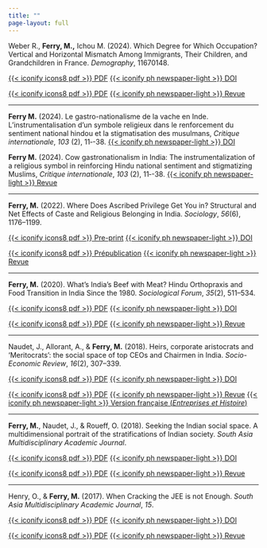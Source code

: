 ```yaml
---
title: ""
page-layout: full
---
```


Weber R., **Ferry, M.,** Ichou M. (2024). Which Degree for Which Occupation? Vertical and Horizontal Mismatch Among Immigrants, Their Children, and Grandchildren in France. *Demography*, 11670148.

::: {.content-visible when-profile="english"}
[{{< iconify icons8 pdf >}} PDF](https://read.dukeupress.edu/demography/article-pdf/doi/10.1215/00703370-11670148/2172062/11670148.pdf) [{{< iconify ph newspaper-light >}} DOI](https://doi.org/10.1215/00703370-11670148)
:::

::: {.content-visible when-profile="french"}
[{{< iconify icons8 pdf >}} PDF](https://read.dukeupress.edu/demography/article-pdf/doi/10.1215/00703370-11670148/2172062/11670148.pdf) [{{< iconify ph newspaper-light >}} Revue](https://doi.org/10.1215/00703370-11670148)
:::

------------------------------------------------------------------------

::: {.content-visible when-profile="french"}
**Ferry M.** (2024). Le gastro-nationalisme de la vache en Inde. L’instrumentalisation d’un symbole religieux dans le renforcement du sentiment national hindou et la stigmatisation des musulmans, *Critique internationale*, *103* (2), 11‑-38. [{{< iconify ph newspaper-light >}} DOI](https://www.cairn.info/revue-critique-internationale-2024-2-page-11.htm)
:::

::: {.content-visible when-profile="english"}
**Ferry M.** (2024). Cow gastronationalism in India: The instrumentalization of a religious symbol in reinforcing Hindu national sentiment and stigmatizing Muslims, *Critique internationale*, *103* (2), 11‑-38. [{{< iconify ph newspaper-light >}} Revue](https://www.cairn-int.info/journal-critique-internationale-2024-2-page-11.htm)
:::

------------------------------------------------------------------------

**Ferry, M.** (2022). Where Does Ascribed Privilege Get You in? Structural and Net Effects of Caste and Religious Belonging in India. *Sociology*, *56*(6), 1176--1199.

::: {.content-visible when-profile="english"}
[{{< iconify icons8 pdf >}} Pre-print](articles/ferry-2022/Classmob_sociology2022_vaccepted.pdf) [{{< iconify ph newspaper-light >}} DOI](https://doi.org/10.1177/00380385221083890)
:::

::: {.content-visible when-profile="french"}
[{{< iconify icons8 pdf >}} Prépublication](articles/ferry-2022/Classmob_sociology2022_vaccepted.pdf) [{{< iconify ph newspaper-light >}} Revue](https://doi.org/10.1177/00380385221083890)
:::

------------------------------------------------------------------------

**Ferry, M.** (2020). What's India's Beef with Meat? Hindu Orthopraxis and Food Transition in India Since the 1980. *Sociological Forum*, *35*(2), 511--534.

::: {.content-visible when-profile="english"}
[{{< iconify icons8 pdf >}} PDF](articles/ferry-2020/socf.12592.pdf) [{{< iconify ph newspaper-light >}} DOI](https://doi.org/10.1111/socf.12592)
:::

::: {.content-visible when-profile="french"}
[{{< iconify icons8 pdf >}} PDF](articles/ferry-2020/socf.12592.pdf) [{{< iconify ph newspaper-light >}} Revue](https://doi.org/10.1111/socf.12592)
:::

------------------------------------------------------------------------

Naudet, J., Allorant, A., & **Ferry, M.** (2018). Heirs, corporate aristocrats and 'Meritocrats': the social space of top CEOs and Chairmen in India. *Socio-Economic Review*, *16*(2), 307--339.

::: {.content-visible when-profile="english"}
[{{< iconify icons8 pdf >}} PDF](articles/naudet-allorant-ferry-2018/ser.pdf) [{{< iconify ph newspaper-light >}} DOI](https://doi.org/10.1093/ser/mwx035)
:::

::: {.content-visible when-profile="french"}
[{{< iconify icons8 pdf >}} PDF](articles/naudet-allorant-ferry-2018/ser.pdf) [{{< iconify ph newspaper-light >}} Revue](https://doi.org/10.1093/ser/mwx035) [{{< iconify ph newspaper-light >}} Version française (*Entreprises et Histoire*)](articles/naudet-allorant-ferry-2018/EH_090_0088-2-19.pdf.pdf)
:::

------------------------------------------------------------------------

**Ferry, M.**, Naudet, J., & Roueff, O. (2018). Seeking the Indian social space. A multidimensional portrait of the stratifications of Indian society. *South Asia Multidisciplinary Academic Journal*.

::: {.content-visible when-profile="english"}
[{{< iconify icons8 pdf >}} PDF](articles/ferry-naudet-roueff-2018/samaj-4462.pdf) [{{< iconify ph newspaper-light >}} DOI](https://doi.org/10.4000/samaj.4462)
:::

::: {.content-visible when-profile="french"}
[{{< iconify icons8 pdf >}} PDF](articles/ferry-naudet-roueff-2018/samaj-4462.pdf) [{{< iconify ph newspaper-light >}} Revue](https://doi.org/10.4000/samaj.4462)
:::

------------------------------------------------------------------------

Henry, O., & **Ferry, M.** (2017). When Cracking the JEE is not Enough. *South Asia Multidisciplinary Academic Journal*, *15*.

::: {.content-visible when-profile="english"}
[{{< iconify icons8 pdf >}} PDF](articles/henry-ferry-2017/samaj-4291.pdf) [{{< iconify ph newspaper-light >}} DOI](https://doi.org/10.4000/samaj.4291)
:::

::: {.content-visible when-profile="french"}
[{{< iconify icons8 pdf >}} PDF](articles/henry-ferry-2017/samaj-4291.pdf) [{{< iconify ph newspaper-light >}} Revue](https://doi.org/10.4000/samaj.4291)
:::
